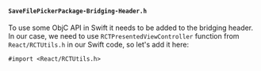 #### `SaveFilePickerPackage-Bridging-Header.h`

To use some ObjC API in Swift it needs to be added to the bridging header.
In our case, we need to use `RCTPresentedViewController` function from `React/RCTUtils.h` in our Swift code, so let's add it here:

```objc title="ios/SaveFilePickerPackage-Bridging-Header.h"
#import <React/RCTUtils.h>
```
